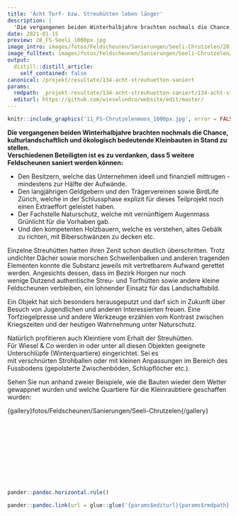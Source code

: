 ```yaml
---
title: 'Acht Torf- bzw. Streuhütten leben länger'
description: |
  'Die vergangenen beiden Winterhalbjahre brachten nochmals die Chance, kulturlandschaftlich und ökologisch bedeutende Kleinbauten in Stand zu stellen. Welchen Beteiligten ist es zu verdanken, dass fünf weitere Feldscheunen saniert werden können? Sehen Sie zudem anhand zweier Beispiele, wie die Bauten wieder dem Wetter gewappnet wurden und welche Quartiere für die Kleinraubtiere geschaffen wurden: '
date: 2021-01-15
preview: 28_FS-Seeli_1000px.jpg
image_intro: images/fotos/Feldscheunen/Sanierungen/Seeli-Chrutzelen/28_FS-Seeli_1000px.jpg
image_fulltext: images/fotos/Feldscheunen/Sanierungen/Seeli-Chrutzelen/11_FS-Chrutzelenmoos_1000px.jpg
output:
  distill::distill_article:
    self_contained: false
canonical: /projekt/resultate/134-acht-streuhuetten-saniert
params:
  rmdpath: _projekt-resultate/134-acht-streuhuetten-saniert/134-acht-streuhuetten-saniert.Rmd
  editurl: https://github.com/wieselundco/website/edit/master/
---
```



```r
knitr::include_graphics('11_FS-Chrutzelenmoos_1000px.jpg', error = FALSE) #images/fotos/Feldscheunen/Sanierungen/Seeli-Chrutzelen/11_FS-Chrutzelenmoos_1000px.jpg
```

**Die vergangenen beiden Winterhalbjahre brachten nochmals die Chance,
kulturlandschaftlich und ökologisch bedeutende Kleinbauten in Stand zu
stellen. **  
**Verschiedenen Beteiligten ist es zu verdanken, dass 5 weitere
Feldscheunen saniert werden können: **

-   Den Besitzern, welche das Unternehmen ideell und finanziell
    mittrugen - mindestens zur Hälfte der Aufwände.
-   Den langjährigen Geldgebern und den Trägervereinen sowie BirdLife
    Zürich, welche in der Schlussphase explizit für dieses Teilprojekt
    noch einen Extraeffort geleistet haben. 
-   Der Fachstelle Naturschutz, welche mit vernünftigem Augenmass
    Grünlicht für die Vorhaben gab. 
-   Und den kompetenten Holzbauern, welche es verstehen, altes Gebälk zu
    richten, mit Biberschwänzen zu decken etc.

Einzelne Streuhütten hatten ihren Zenit schon deutlich überschritten.
Trotz undichter Dächer sowie morschen Schwellenbalken und anderen
tragenden Elementen konnte die Substanz jeweils mit vertretbarem Aufwand
gerettet werden. Angesichts dessen, dass im Bezirk Horgen nur noch
wenige Dutzend authentische Streu- und Torfhütten sowie andere kleine
Feldscheunen verbleiben, ein lohnender Einsatz für das Landschaftsbild. 

Ein Objekt hat sich besonders herausgeputzt und darf sich in Zukunft
über Besuch von Jugendlichen und anderen Interessierten freuen. Eine
Torfziegelpresse und andere Werkzeuge erzählen vom Kontrast zwischen
Kriegszeiten und der heutigen Wahrnehmung unter Naturschutz.  

Natürlich profitieren auch Kleintiere vom Erhalt der Streuhütten.  
Für Wiesel & Co werden in oder unter all diesen Objekten geeignete
Unterschlüpfe (Winterquartiere) eingerichtet. Sei es
mit verschnürten Strohballen oder mit kleinen Anpassungen im Bereich des
Fussbodens (gepolsterte Zwischenböden, Schlupflöcher etc.).

Sehen Sie nun anhand zweier Beispiele, wie die Bauten wieder dem Wetter
gewappnet wurden und welche Quartiere für die Kleinraubtiere geschaffen
wurden: 

{gallery}fotos/Feldscheunen/Sanierungen/Seeli-Chrutzelen{/gallery}

 

 

** **

 

** **

```r
pander::pandoc.horizontal.rule()

pander::pandoc.link(url = glue::glue('{params$editurl}{params$rmdpath}'),text = 'Artikel bearbeiten')
```

<!--http://wieselundco.ch/projekt/resultate/134-acht-streuhuetten-saniert-->
